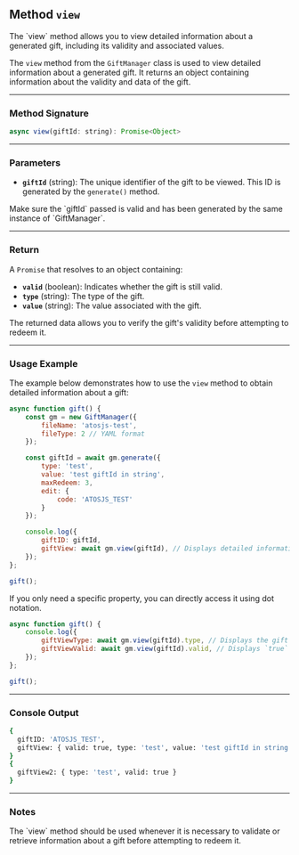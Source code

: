 
## Method `view`

<Callout type="info" emoji="ℹ️">
The `view` method allows you to view detailed information about a generated gift, including its validity and associated values.
</Callout>

The `view` method from the `GiftManager` class is used to view detailed information about a generated gift. It returns an object containing information about the validity and data of the gift.

---

### Method Signature
```js showLineNumbers filename="JavaScript" copy
async view(giftId: string): Promise<Object>
```

---

### Parameters
- **`giftId`** (string): The unique identifier of the gift to be viewed. This ID is generated by the `generate()` method.

<Callout type="warning" emoji="⚠️">
Make sure the `giftId` passed is valid and has been generated by the same instance of `GiftManager`.
</Callout>

---

### Return
A `Promise` that resolves to an object containing:
- **`valid`** (boolean): Indicates whether the gift is still valid.
- **`type`** (string): The type of the gift.
- **`value`** (string): The value associated with the gift.

<Callout type="info" emoji="ℹ️">
The returned data allows you to verify the gift's validity before attempting to redeem it.
</Callout>

---

### Usage Example

The example below demonstrates how to use the `view` method to obtain detailed information about a gift:

```js showLineNumbers filename="JavaScript" copy
async function gift() {
    const gm = new GiftManager({
        fileName: 'atosjs-test',
        fileType: 2 // YAML format
    });

    const giftId = await gm.generate({
        type: 'test',
        value: 'test giftId in string',
        maxRedeem: 3,
        edit: {
            code: 'ATOSJS_TEST'
        }
    });

    console.log({ 
        giftID: giftId,
        giftView: await gm.view(giftId), // Displays detailed information about the gift
    });
};

gift();
```

<Callout type="default" emoji="💡">
If you only need a specific property, you can directly access it using dot notation.
</Callout>

```js showLineNumbers filename="JavaScript" copy
async function gift() {
    console.log({ 
        giftViewType: await gm.view(giftId).type, // Displays the gift type.
        giftViewValid: await gm.view(giftId).valid, // Displays `true` for valid or `false` for invalid.
    });
};

gift();
```

---

### Console Output
```bash filename="Terminal"
{
  giftID: 'ATOSJS_TEST',
  giftView: { valid: true, type: 'test', value: 'test giftId in string' }
}
{
  giftView2: { type: 'test', valid: true }
}
```

---

### Notes

<Callout type="info" emoji="ℹ️">
The `view` method should be used whenever it is necessary to validate or retrieve information about a gift before attempting to redeem it.
</Callout>